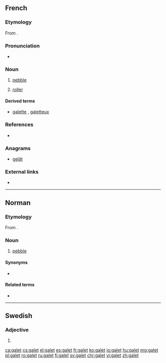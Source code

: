 ==French==

===Etymology===
From {{etyl|fro|fr}} {{term|gal||rock|lang=fro}}.

===Pronunciation===
* {{IPA|/ɡalɛ/|lang=fr}}

===Noun===
{{fr-noun|m}}

# [[pebble]]
# {{context|technology|lang=fr}} [[roller]]

====Derived terms====
* [[galette]] {{g|f}}, [[galetteux]]

===References===
* {{R:NPLarousse}}

===Anagrams===
* [[gelât#French|gelât]]

===External links===
* {{R:TLFi}}

----

==Norman==

===Etymology===
From {{etyl|fro|nrf}} {{m|fro|gal||rock}}{{suffix||et|lang=nrf}}.

===Noun===
{{nrf-noun|m}}

# {{label|nrf|Jersey}} [[pebble]]

====Synonyms====
* {{l|nrf|galot}}

====Related terms====
* {{l|nrf|galiche||pebbles}}

----

==Swedish==

===Adjective===
{{head|sv|adjective form}}

# {{sv-adj-form-abs-indef-n|galen}}

[[ca:galet]]
[[cs:galet]]
[[el:galet]]
[[es:galet]]
[[fr:galet]]
[[ko:galet]]
[[io:galet]]
[[hu:galet]]
[[mg:galet]]
[[pl:galet]]
[[ro:galet]]
[[ru:galet]]
[[fi:galet]]
[[sv:galet]]
[[chr:galet]]
[[vi:galet]]
[[zh:galet]]